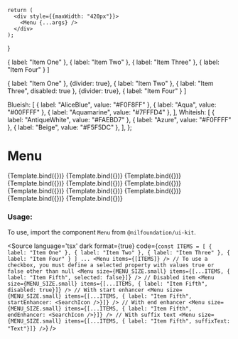 
<Meta
    title="Dropdown/Menu"
    component={Menu}
/>

    return (
      <div style={{maxWidth: "420px"}}>
        <Menu {...args} />
      </div>
    );
}

  { label: "Item One" },
  { label: "Item Two" },
  { label: "Item Three" },
  { label: "Item Four" }
]

  { label: "Item One" },
  {divider: true},
  { label: "Item Two" },
  { label: "Item Three", disabled: true },
  {divider: true},
  { label: "Item Four" }
]

  Blueish: [
    { label: "AliceBlue", value: "#F0F8FF" },
    { label: "Aqua", value: "#00FFFF" },
    { label: "Aquamarine", value: "#7FFFD4" },
  ],
  Whiteish: [
    { label: "AntiqueWhite", value: "#FAEBD7" },
    { label: "Azure", value: "#F0FFFF" },
    { label: "Beige", value: "#F5F5DC" },
  ],
};


# Menu


<Canvas isColumn>
  <Story name="Small" args={{items: ITEMS,  size: MENU_SIZE.small}}>
      {Template.bind({})}
  </Story>
  <Story name="Medium" args={{items: ITEMS, size: MENU_SIZE.medium}}>
      {Template.bind({})}
  </Story>
  <Story name="Large" args={{items: ITEMS, size: MENU_SIZE.large}}>
      {Template.bind({})}
  </Story>
  <Story name="Active" args={{items: [...ITEMS_WITH_DIVIDER, ActiveItem]}}>
      {Template.bind({})}
  </Story>
  <Story name="With Divider" args={{items: ITEMS_WITH_DIVIDER}}>
      {Template.bind({})}
  </Story>
  <Story name="With Checkbox" args={{items: [...ITEMS_WITH_DIVIDER, CheckboxItem]}}>
      {Template.bind({})}
  </Story>
  <Story name="With Start Enhancer" args={{items: [...ITEMS_WITH_DIVIDER, StartEnhancerItem]}}>
      {Template.bind({})}
  </Story>
  <Story name="With End Enhancer" args={{items: [...ITEMS_WITH_DIVIDER, EndEnhancerItem]}}>
      {Template.bind({})}
  </Story>
  <Story name="With Suffix Text" args={{items: [...ITEMS_WITH_DIVIDER, SuffixTextItem]}}>
      {Template.bind({})}
  </Story>
  <Story name="With Header" args={{items: ITEMS_WITH_HEADER}}>
      {Template.bind({})}
  </Story>
  <Story name="Empty State" args={{items: [], size: MENU_SIZE.large}}>
      {Template.bind({})}
  </Story>
</Canvas>

<ArgsTable of={Menu} />

### Usage:

To use, import the component `Menu` from `@nilfoundation/ui-kit`.

<Source
  language='tsx'
  dark
  format={true}
  code={`
        const ITEMS = [
          { label: "Item One" },
          { label: "Item Two" },
          { label: "Item Three" },
          { label: "Item Four" }
        ]
        ...
        <Menu items={[ITEMS]} />
        // To use a checkbox, you must define a selected property with values true or false other than null
        <Menu size={MENU_SIZE.small} items={[...ITEMS, { label: "Item Fifth", selected: false}]} />
        // Disabled item
        <Menu size={MENU_SIZE.small} items={[...ITEMS, { label: "Item Fifth", disabled: true}]} />
        // With start enhancer
        <Menu size={MENU_SIZE.small} items={[...ITEMS, { label: "Item Fifth", startEnhancer: <SearchIcon />}]} />
         // With end enhancer
        <Menu size={MENU_SIZE.small} items={[...ITEMS, { label: "Item Fifth", endEnhancer: <SearchIcon />}]} />
        // With suffix text
        <Menu size={MENU_SIZE.small} items={[...ITEMS, { label: "Item Fifth", suffixText: "Text"}]} />
  `}
/>

